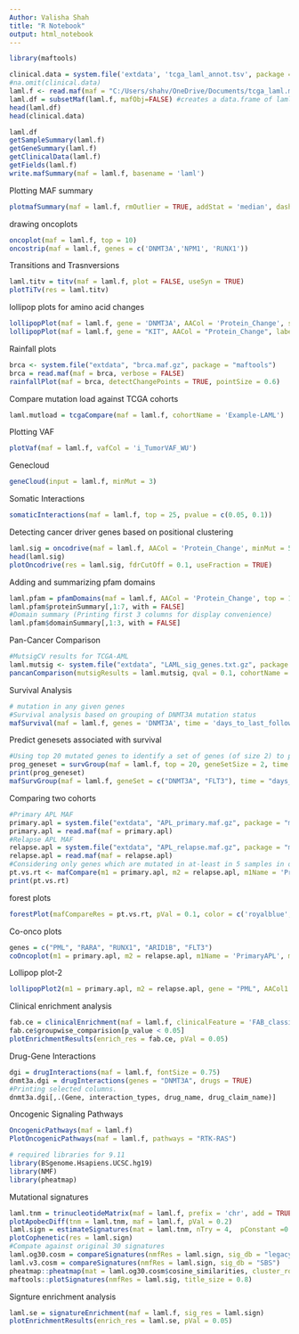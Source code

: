 ---
Author: Valisha Shah
title: "R Notebook"
output: html_notebook
---

```{r}
library(maftools)

```

```{r}
clinical.data = system.file('extdata', 'tcga_laml_annot.tsv', package = 'maftools') 
#na.omit(clinical.data)
laml.f <- read.maf(maf = "C:/Users/shahv/OneDrive/Documents/tcga_laml.maf.gz", clinicalData = clinical.data) #create a MAF object
laml.df = subsetMaf(laml.f, mafObj=FALSE) #creates a data.frame of laml.maf - this can be viewed as a table 
head(laml.df)
head(clinical.data)
```


```{r}
laml.df
getSampleSummary(laml.f)
getGeneSummary(laml.f)
getClinicalData(laml.f)
getFields(laml.f)
write.mafSummary(maf = laml.f, basename = 'laml')
```
Plotting MAF summary
```{r}

plotmafSummary(maf = laml.f, rmOutlier = TRUE, addStat = 'median', dashboard = TRUE, titvRaw = FALSE)
```

drawing oncoplots 
```{r}
oncoplot(maf = laml.f, top = 10)
oncostrip(maf = laml.f, genes = c('DNMT3A','NPM1', 'RUNX1'))


```
Transitions and Trasnversions
```{r}
laml.titv = titv(maf = laml.f, plot = FALSE, useSyn = TRUE)
plotTiTv(res = laml.titv)
```
lollipop plots for amino acid changes
```{r}
lollipopPlot(maf = laml.f, gene = 'DNMT3A', AACol = 'Protein_Change', showMutationRate = TRUE)
lollipopPlot(maf = laml.f, gene = "KIT", AACol = "Protein_Change", labelPos = 816, refSeqID = "NM_000222")

```
Rainfall plots 
```{r}
brca <- system.file("extdata", "brca.maf.gz", package = "maftools")
brca = read.maf(maf = brca, verbose = FALSE)
rainfallPlot(maf = brca, detectChangePoints = TRUE, pointSize = 0.6)

```
Compare mutation load against TCGA cohorts 
```{r}
laml.mutload = tcgaCompare(maf = laml.f, cohortName = 'Example-LAML')
```
Plotting VAF 
```{r}
plotVaf(maf = laml.f, vafCol = 'i_TumorVAF_WU')

```
Genecloud 
```{r}
geneCloud(input = laml.f, minMut = 3)

```
Somatic Interactions 
```{r}
somaticInteractions(maf = laml.f, top = 25, pvalue = c(0.05, 0.1))

```
Detecting cancer driver genes based on positional clustering 
```{r}
laml.sig = oncodrive(maf = laml.f, AACol = 'Protein_Change', minMut = 5, pvalMethod = 'zscore')
head(laml.sig)
plotOncodrive(res = laml.sig, fdrCutOff = 0.1, useFraction = TRUE)
```
Adding and summarizing pfam domains
```{r}
laml.pfam = pfamDomains(maf = laml.f, AACol = 'Protein_Change', top = 10)
laml.pfam$proteinSummary[,1:7, with = FALSE]
#Domain summary (Printing first 3 columns for display convenience)
laml.pfam$domainSummary[,1:3, with = FALSE]
```
Pan-Cancer Comparison
```{r}
#MutsigCV results for TCGA-AML
laml.mutsig <- system.file("extdata", "LAML_sig_genes.txt.gz", package = "maftools")
pancanComparison(mutsigResults = laml.mutsig, qval = 0.1, cohortName = 'LAML', inputSampleSize = 200, label = 1)

```
Survival Analysis
```{r}

# mutation in any given genes
#Survival analysis based on grouping of DNMT3A mutation status
mafSurvival(maf = laml.f, genes = 'DNMT3A', time = 'days_to_last_followup', Status = 'Overall_Survival_Status', isTCGA = TRUE)
```
Predict genesets associated with survival 
```{r}

#Using top 20 mutated genes to identify a set of genes (of size 2) to predict poor prognostic groups
prog_geneset = survGroup(maf = laml.f, top = 20, geneSetSize = 2, time = "days_to_last_followup", Status = "Overall_Survival_Status", verbose = FALSE)
print(prog_geneset)
mafSurvGroup(maf = laml.f, geneSet = c("DNMT3A", "FLT3"), time = "days_to_last_followup", Status = "Overall_Survival_Status")
```
Comparing two cohorts 
```{r}
#Primary APL MAF
primary.apl = system.file("extdata", "APL_primary.maf.gz", package = "maftools")
primary.apl = read.maf(maf = primary.apl)
#Relapse APL MAF
relapse.apl = system.file("extdata", "APL_relapse.maf.gz", package = "maftools")
relapse.apl = read.maf(maf = relapse.apl)
#Considering only genes which are mutated in at-least in 5 samples in one of the cohort to avoid bias due to genes mutated in single sample.
pt.vs.rt <- mafCompare(m1 = primary.apl, m2 = relapse.apl, m1Name = 'Primary', m2Name = 'Relapse', minMut = 5)
print(pt.vs.rt)
```
forest plots
```{r}

forestPlot(mafCompareRes = pt.vs.rt, pVal = 0.1, color = c('royalblue', 'maroon'), geneFontSize = 0.8)
```
Co-onco plots
```{r}
genes = c("PML", "RARA", "RUNX1", "ARID1B", "FLT3")
coOncoplot(m1 = primary.apl, m2 = relapse.apl, m1Name = 'PrimaryAPL', m2Name = 'RelapseAPL', genes = genes, removeNonMutated = TRUE)
```
Lollipop plot-2
```{r}
lollipopPlot2(m1 = primary.apl, m2 = relapse.apl, gene = "PML", AACol1 = "amino_acid_change", AACol2 = "amino_acid_change", m1_name = "Primary", m2_name = "Relapse")

```
Clinical enrichment analysis
```{r}
fab.ce = clinicalEnrichment(maf = laml.f, clinicalFeature = 'FAB_classification')
fab.ce$groupwise_comparision[p_value < 0.05]
plotEnrichmentResults(enrich_res = fab.ce, pVal = 0.05)

```
Drug-Gene Interactions 
```{r}
dgi = drugInteractions(maf = laml.f, fontSize = 0.75)
dnmt3a.dgi = drugInteractions(genes = "DNMT3A", drugs = TRUE)
#Printing selected columns.
dnmt3a.dgi[,.(Gene, interaction_types, drug_name, drug_claim_name)]

```
Oncogenic Signaling Pathways 
```{r}
OncogenicPathways(maf = laml.f)
PlotOncogenicPathways(maf = laml.f, pathways = "RTK-RAS")

```
```{r}
# required libraries for 9.11
library(BSgenome.Hsapiens.UCSC.hg19)
library(NMF)
library(pheatmap)
```
Mutational signatures 
```{r}

laml.tnm = trinucleotideMatrix(maf = laml.f, prefix = 'chr', add = TRUE, ref_genome = "BSgenome.Hsapiens.UCSC.hg19")
plotApobecDiff(tnm = laml.tnm, maf = laml.f, pVal = 0.2)
laml.sign = estimateSignatures(mat = laml.tnm, nTry = 4,  pConstant =0.1)
plotCophenetic(res = laml.sign)
#Compate against original 30 signatures 
laml.og30.cosm = compareSignatures(nmfRes = laml.sign, sig_db = "legacy")
laml.v3.cosm = compareSignatures(nmfRes = laml.sign, sig_db = "SBS")
pheatmap::pheatmap(mat = laml.og30.cosm$cosine_similarities, cluster_rows = FALSE, main = "cosine similarity against validated signatures")
maftools::plotSignatures(nmfRes = laml.sig, title_size = 0.8)
```
Signture enrichment analysis
```{r}
laml.se = signatureEnrichment(maf = laml.f, sig_res = laml.sign)
plotEnrichmentResults(enrich_res = laml.se, pVal = 0.05)
```



